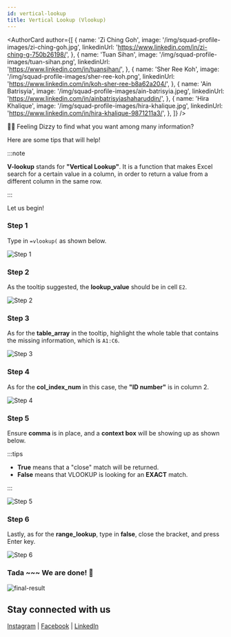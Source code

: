 ```yaml
---
id: vertical-lookup
title: Vertical Lookup (Vlookup)
---
```



<AuthorCard
  author={[
    {
      name: 'Zi Ching Goh',
      image: '/img/squad-profile-images/zi-ching-goh.jpg',
      linkedinUrl: 'https://www.linkedin.com/in/zi-ching-g-750b26198/',
    },
    {
      name: 'Tuan Sihan',
      image: '/img/squad-profile-images/tuan-sihan.png',
      linkedinUrl: 'https://www.linkedin.com/in/tuansihan/',
    },
    {
      name: 'Sher Ree Koh',
      image: '/img/squad-profile-images/sher-ree-koh.png',
      linkedinUrl: 'https://www.linkedin.com/in/koh-sher-ree-b8a62a204/',
    },
    {
      name: 'Ain Batrisyia',
      image: '/img/squad-profile-images/ain-batrisyia.jpeg',
      linkedinUrl: 'https://www.linkedin.com/in/ainbatrisyiashaharuddin/',
    },
    {
      name: 'Hira Khalique',
      image: '/img/squad-profile-images/hira-khalique.jpg',
      linkedinUrl: 'https://www.linkedin.com/in/hira-khalique-9871211a3/',
    },
  ]}
/>

😵‍💫 Feeling Dizzy to find what you want among many information?

Here are some tips that will help!

:::note

**V-lookup** stands for **"Vertical Lookup"**. It is a function that makes Excel search for a certain value in a column, in order to return a value from a different column in the same row.

:::

Let us begin!

### Step 1

Type in `=vlookup(` as shown below.

![Step 1](./step-1.png)

### Step 2

As the tooltip suggested, the **lookup_value** should be in cell `E2`.

![Step 2](./step-2.png)

### Step 3

As for the **table_array** in the tooltip, highlight the whole table that contains the missing information, which is `A1:C6`.

![Step 3](./step-3.png)

### Step 4

As for the **col_index_num** in this case, the **"ID number"** is in column 2.

![Step 4](./step-4.png)

### Step 5

Ensure **comma** is in place, and a **context box** will be showing up as shown below.

:::tips

- **True** means that a "close" match will be returned.
- **False** means that VLOOKUP is looking for an **EXACT** match.

:::

![Step 5](./step-5.png)

### Step 6

Lastly, as for the **range_lookup**, type in **false**, close the bracket, and press Enter key.

![Step 6](./step-6.png)

### Tada ~~~ We are done! 🎊

![final-result](./final-result.png)

## Stay connected with us

[Instagram](https://www.instagram.com/microsoft_mws/) | [Facebook](https://www.facebook.com/microsoft.mws) | [LinkedIn](https://www.linkedin.com/company/mwsquad/)
